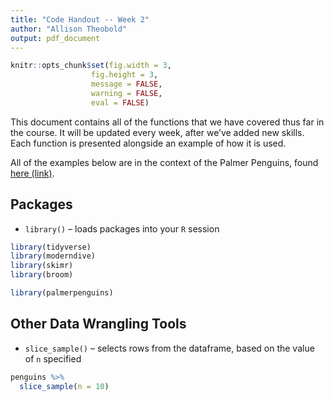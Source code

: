 ```yaml
---
title: "Code Handout -- Week 2"
author: "Allison Theobold"
output: pdf_document
---
```


```r
knitr::opts_chunk$set(fig.width = 3, 
                  fig.height = 3, 
                  message = FALSE, 
                  warning = FALSE,
                  eval = FALSE)

```

This document contains all of the functions that we have covered thus far in the
course. It will be updated every week, after we've added new skills. Each 
function is presented alongside an example of how it is used. 

All of the examples below are in the context of the Palmer Penguins, found 
[here (link)](https://allisonhorst.github.io/palmerpenguins/index.html). 

\vspace{0.5cm}

## Packages

- `library()` -- loads packages into your `R` session
```r
library(tidyverse)
library(moderndive)
library(skimr)
library(broom)

library(palmerpenguins) 
```


## Other Data Wrangling Tools


  
\vspace{0.5cm}

- `slice_sample()` -- selects rows from the dataframe, based on the value of 
`n` specified

```r
penguins %>% 
  slice_sample(n = 10)
```

\vspace{0.5cm}

